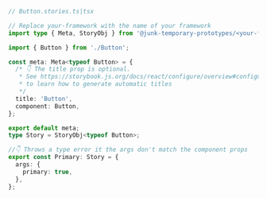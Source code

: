 ```ts
// Button.stories.ts|tsx

// Replace your-framework with the name of your framework
import type { Meta, StoryObj } from '@junk-temporary-prototypes/<your-framework>';

import { Button } from './Button';

const meta: Meta<typeof Button> = {
  /* 👇 The title prop is optional.
   * See https://storybook.js.org/docs/react/configure/overview#configure-story-loading
   * to learn how to generate automatic titles
   */
  title: 'Button',
  component: Button,
};

export default meta;
type Story = StoryObj<typeof Button>;

//👇 Throws a type error it the args don't match the component props
export const Primary: Story = {
  args: {
    primary: true,
  },
};
```
